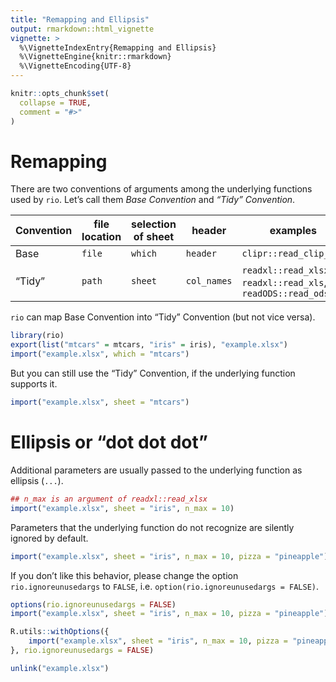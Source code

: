 ```yaml
---
title: "Remapping and Ellipsis"
output: rmarkdown::html_vignette
vignette: >
  %\VignetteIndexEntry{Remapping and Ellipsis}
  %\VignetteEngine{knitr::rmarkdown}
  %\VignetteEncoding{UTF-8}
---
```


```r
knitr::opts_chunk$set(
  collapse = TRUE,
  comment = "#>"
)
```

# Remapping

There are two conventions of arguments among the underlying functions used by `rio`. Let's call them *Base Convention* and *"Tidy" Convention*.

| Convention | file location | selection of sheet | header      | examples                                                     |
|------------|---------------|--------------------|-------------|--------------------------------------------------------------|
| Base       | `file`        | `which`            | `header`    | `clipr::read_clip_tbl`                                       |
| "Tidy"     | `path`        | `sheet`            | `col_names` | `readxl::read_xlsx`, `readxl::read_xls`, `readODS::read_ods` |

`rio` can map Base Convention into "Tidy" Convention (but not vice versa).

```r
library(rio)
export(list("mtcars" = mtcars, "iris" = iris), "example.xlsx")
import("example.xlsx", which = "mtcars")
```

But you can still use the "Tidy" Convention, if the underlying function supports it.

```r
import("example.xlsx", sheet = "mtcars")
```

# Ellipsis or "dot dot dot"

Additional parameters are usually passed to the underlying function as ellipsis (`...`).

```r
## n_max is an argument of readxl::read_xlsx
import("example.xlsx", sheet = "iris", n_max = 10)
```

Parameters that the underlying function do not recognize are silently ignored by default.

```r
import("example.xlsx", sheet = "iris", n_max = 10, pizza = "pineapple")
```

If you don't like this behavior, please change the option `rio.ignoreunusedargs` to `FALSE`, i.e. `option(rio.ignoreunusedargs = FALSE)`.

```r
options(rio.ignoreunusedargs = FALSE)
import("example.xlsx", sheet = "iris", n_max = 10, pizza = "pineapple")
```

```r
R.utils::withOptions({
    import("example.xlsx", sheet = "iris", n_max = 10, pizza = "pineapple")
}, rio.ignoreunusedargs = FALSE)
```

```r
unlink("example.xlsx")
```
